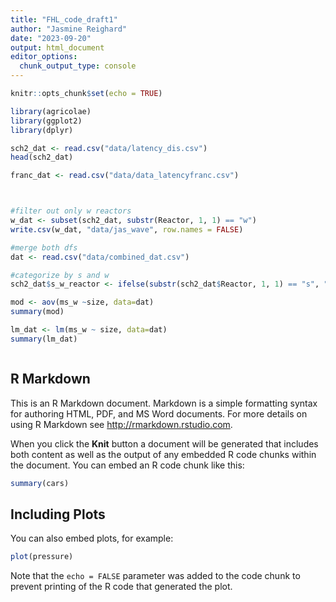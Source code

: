 ```yaml
---
title: "FHL_code_draft1"
author: "Jasmine Reighard"
date: "2023-09-20"
output: html_document
editor_options: 
  chunk_output_type: console
---
```


```r
knitr::opts_chunk$set(echo = TRUE)


```

```r
library(agricolae)
library(ggplot2)
library(dplyr)

sch2_dat <- read.csv("data/latency_dis.csv")
head(sch2_dat)

franc_dat <- read.csv("data/data_latencyfranc.csv")



#filter out only w reactors
w_dat <- subset(sch2_dat, substr(Reactor, 1, 1) == "w")
write.csv(w_dat, "data/jas_wave", row.names = FALSE)

#merge both dfs
dat <- read.csv("data/combined_dat.csv")

#categorize by s and w
sch2_dat$s_w_reactor <- ifelse(substr(sch2_dat$Reactor, 1, 1) == "s", "s", "w")

mod <- aov(ms_w ~size, data=dat) 
summary(mod)

lm_dat <- lm(ms_w ~ size, data=dat)
summary(lm_dat)



```

## R Markdown

This is an R Markdown document. Markdown is a simple formatting syntax for authoring HTML, PDF, and MS Word documents. For more details on using R Markdown see <http://rmarkdown.rstudio.com>.

When you click the **Knit** button a document will be generated that includes both content as well as the output of any embedded R code chunks within the document. You can embed an R code chunk like this:

```r
summary(cars)
```

## Including Plots

You can also embed plots, for example:

```r
plot(pressure)
```

Note that the `echo = FALSE` parameter was added to the code chunk to prevent printing of the R code that generated the plot.
